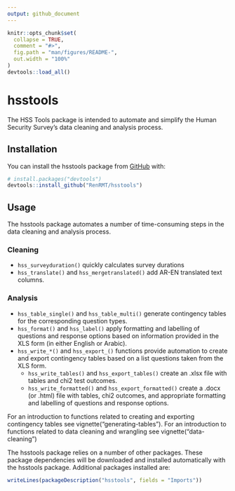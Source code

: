 ```yaml
---
output: github_document
---
```


<!-- README.md is generated from README.Rmd. Please edit that file -->

```r
knitr::opts_chunk$set(
  collapse = TRUE,
  comment = "#>",
  fig.path = "man/figures/README-",
  out.width = "100%"
)
devtools::load_all()
```

# hsstools

<!-- badges: start -->
<!-- badges: end -->

The HSS Tools package is intended to automate and simplify the Human Security Survey's data cleaning and analysis process. 

## Installation

You can install the hsstools package from [GitHub](https://github.com/) with:

``` r
# install.packages("devtools")
devtools::install_github("RenRMT/hsstools")
```

## Usage
The hsstools package automates a number of time-consuming steps in the data cleaning and analysis process.

### Cleaning
* `hss_surveyduration()` quickly calculates survey durations
* `hss_translate()` and `hss_mergetranslated()` add AR-EN translated text columns.

### Analysis
* `hss_table_single()` and `hss_table_multi()` generate contingency tables for the corresponding question types.
* `hss_format()` and `hss_label()` apply formatting and labelling of questions and response options based on information provided in the XLS form (in either English or Arabic).
* `hss_write_*()` and `hss_export_()` functions provide automation to create and export contingency tables based on a list questions taken from the XLS form.
  * `hss_write_tables()` and `hss_export_tables()` create an .xlsx file with tables and chi2 test outcomes.
  * `hss_write_formatted()` and `hss_export_formatted()` create a .docx (or .html) file with tables, chi2           outcomes, and appropriate formatting and labelling of questions and response options.
  
For an introduction to functions related to creating and exporting contingency tables see vignette("generating-tables"). For an introduction to functions related to data cleaning and wrangling see vignette("data-cleaning")

The hsstools package relies on a number of other packages. These package dependencies will be downloaded and installed automatically with the hsstools package. Additional packages installed are:

```r
writeLines(packageDescription("hsstools", fields = "Imports"))
```


